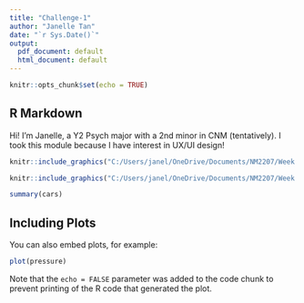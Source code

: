 ```yaml
---
title: "Challenge-1"
author: "Janelle Tan"
date: "`r Sys.Date()`"
output:
  pdf_document: default
  html_document: default
---
```


```r
knitr::opts_chunk$set(echo = TRUE)
```

## R Markdown

Hi! I'm Janelle, a Y2 Psych major with a 2nd minor in CNM (tentatively). I took this module because I have interest in UX/UI design!

```r
knitr::include_graphics("C:/Users/janel/OneDrive/Documents/NM2207/Week 1/photoofmyself.jpg")  
```

```r
knitr::include_graphics("C:/Users/janel/OneDrive/Documents/NM2207/Week 1/LayoutScreenshot.png") 
```

```r
summary(cars)
```

## Including Plots

You can also embed plots, for example:

```r
plot(pressure)
```

Note that the `echo = FALSE` parameter was added to the code chunk to prevent printing of the R code that generated the plot.
